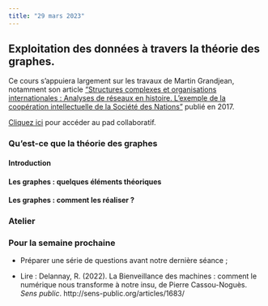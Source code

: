 ```yaml
---
title: "29 mars 2023"
---
```


## Exploitation des données à travers la théorie des graphes.

Ce cours s'appuiera largement sur les travaux de Martin Grandjean, notamment son article ["Structures complexes et organisations internationales : Analyses de réseaux en histoire. L'exemple de la coopération intellectuelle de la Société des Nations"](halshs-01610098v2) publié en 2017.

::: {.callout-note}

[Cliquez ici](https://demo.hedgedoc.org/lU1EOUYpQVa_pUfwnLkqHQ#) pour accéder au pad collaboratif.

:::


### Qu'est-ce que la théorie des graphes

#### Introduction

#### Les graphes : quelques éléments théoriques

#### Les graphes : comment les réaliser ?

### Atelier

### Pour la semaine prochaine

- Préparer une série de questions avant notre dernière séance ;

- Lire : Delannay, R. (2022). La Bienveillance des machines : comment le numérique nous transforme à notre insu, de Pierre Cassou-Noguès. *Sens public*. http://sens-public.org/articles/1683/